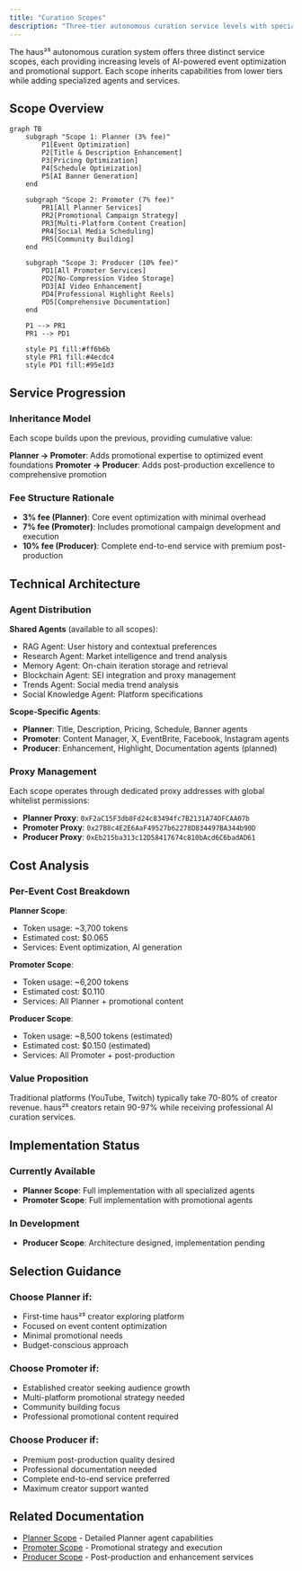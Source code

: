 ```yaml
---
title: "Curation Scopes"
description: "Three-tier autonomous curation service levels with specialized agent capabilities and transparent fee structures."
---
```


The haus²⁵ autonomous curation system offers three distinct service scopes, each providing increasing levels of AI-powered event optimization and promotional support. Each scope inherits capabilities from lower tiers while adding specialized agents and services.

## Scope Overview

```mermaid
graph TB
    subgraph "Scope 1: Planner (3% fee)"
        P1[Event Optimization]
        P2[Title & Description Enhancement]
        P3[Pricing Optimization]
        P4[Schedule Optimization]
        P5[AI Banner Generation]
    end
    
    subgraph "Scope 2: Promoter (7% fee)"
        PR1[All Planner Services]
        PR2[Promotional Campaign Strategy]
        PR3[Multi-Platform Content Creation]
        PR4[Social Media Scheduling]
        PR5[Community Building]
    end
    
    subgraph "Scope 3: Producer (10% fee)"
        PD1[All Promoter Services]
        PD2[No-Compression Video Storage]
        PD3[AI Video Enhancement]
        PD4[Professional Highlight Reels]
        PD5[Comprehensive Documentation]
    end
    
    P1 --> PR1
    PR1 --> PD1
    
    style P1 fill:#ff6b6b
    style PR1 fill:#4ecdc4
    style PD1 fill:#95e1d3
```

## Service Progression

### Inheritance Model

Each scope builds upon the previous, providing cumulative value:

**Planner → Promoter**: Adds promotional expertise to optimized event foundations
**Promoter → Producer**: Adds post-production excellence to comprehensive promotion

### Fee Structure Rationale

- **3% fee (Planner)**: Core event optimization with minimal overhead
- **7% fee (Promoter)**: Includes promotional campaign development and execution
- **10% fee (Producer)**: Complete end-to-end service with premium post-production

## Technical Architecture

### Agent Distribution

**Shared Agents** (available to all scopes):
- RAG Agent: User history and contextual preferences
- Research Agent: Market intelligence and trend analysis  
- Memory Agent: On-chain iteration storage and retrieval
- Blockchain Agent: SEI integration and proxy management
- Trends Agent: Social media trend analysis
- Social Knowledge Agent: Platform specifications

**Scope-Specific Agents**:
- **Planner**: Title, Description, Pricing, Schedule, Banner agents
- **Promoter**: Content Manager, X, EventBrite, Facebook, Instagram agents
- **Producer**: Enhancement, Highlight, Documentation agents (planned)

### Proxy Management

Each scope operates through dedicated proxy addresses with global whitelist permissions:

- **Planner Proxy**: `0xF2aC15F3db8Fd24c83494fc7B2131A74DFCAA07b`
- **Promoter Proxy**: `0x27B8c4E2E6AaF49527b62278D834497BA344b90D`
- **Producer Proxy**: `0xEb215ba313c12D58417674c810bAcd6C6badAD61`

## Cost Analysis

### Per-Event Cost Breakdown

**Planner Scope**:
- Token usage: ~3,700 tokens
- Estimated cost: $0.065
- Services: Event optimization, AI generation

**Promoter Scope**:
- Token usage: ~6,200 tokens  
- Estimated cost: $0.110
- Services: All Planner + promotional content

**Producer Scope**:
- Token usage: ~8,500 tokens (estimated)
- Estimated cost: $0.150 (estimated)
- Services: All Promoter + post-production

### Value Proposition

Traditional platforms (YouTube, Twitch) typically take 70-80% of creator revenue. haus²⁵ creators retain 90-97% while receiving professional AI curation services.

## Implementation Status

### Currently Available

- **Planner Scope**: Full implementation with all specialized agents
- **Promoter Scope**: Full implementation with promotional agents

### In Development

- **Producer Scope**: Architecture designed, implementation pending

## Selection Guidance

### Choose Planner if:
- First-time haus²⁵ creator exploring platform
- Focused on event content optimization
- Minimal promotional needs
- Budget-conscious approach

### Choose Promoter if:
- Established creator seeking audience growth
- Multi-platform promotional strategy needed
- Community building focus
- Professional promotional content required

### Choose Producer if:
- Premium post-production quality desired
- Professional documentation needed
- Complete end-to-end service preferred
- Maximum creator support wanted

## Related Documentation

- [Planner Scope](/curation/scopes/planner) - Detailed Planner agent capabilities
- [Promoter Scope](/curation/scopes/promoter) - Promotional strategy and execution
- [Producer Scope](/curation/scopes/producer) - Post-production and enhancement services
